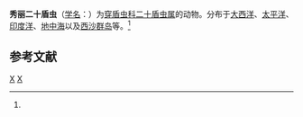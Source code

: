 {{Speciesbox
| taxon = Icosaspis elegans
| binomial_authority = ([[恩斯特·海克尔|Haeckel]], 1887)<ref name='id8926'>{{cite web| url =http://www.bioinfo.cn/db05/BjdwSpecies.php?action=view&id=8926| title =秀丽二十盾虫| work =《中国动物物种编目数据库》| publisher =中国科学院微生物研究所| author =中国科学院动物研究所| accessdate =2009-04-16| deadurl =yes| archiveurl =https://web.archive.org/web/20160305020430/http://www.bioinfo.cn/db05/BjdwSpecies.php?action=view&id=8926| archivedate =2016-03-05}}</ref>
}}

'''秀丽二十盾虫'''（[[学名|学名]]：{{lang|la|''Icosaspis elegans''}}）为[[穿盾虫科|穿盾虫科]][[二十盾虫属|二十盾虫属]]的动物。分布于[[大西洋|大西洋]]、[[太平洋|太平洋]]、[[印度洋|印度洋]]、[[地中海|地中海]]以及[[西沙群岛|西沙群岛]]等。<ref name='id8926'/>

== 参考文献 ==
{{reflist}}

{{放射虫小作品}}
{{taxonbar}}

[[Category:二十盾虫属|X]]
[[Category:_1887年描述的动物|X]]